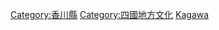 {{日本行政區劃分類導航|文化}}
{{Commonscat|Culture of Kagawa prefecture}}

[[Category:香川縣|Category:香川縣]]
[[Category:四國地方文化|Category:四國地方文化]]
[[Category:日本各都道府縣文化|Kagawa]]